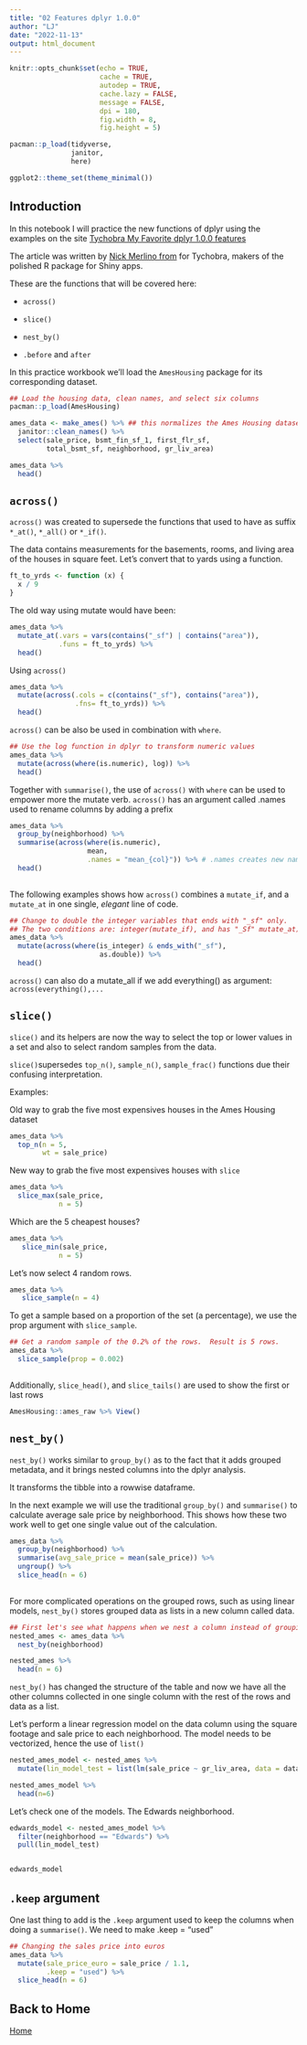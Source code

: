 ```yaml
---
title: "02 Features dplyr 1.0.0"
author: "LJ"
date: "2022-11-13"
output: html_document
---
```


```r
knitr::opts_chunk$set(echo = TRUE, 
                      cache = TRUE,
                      autodep = TRUE,
                      cache.lazy = FALSE,
                      message = FALSE, 
                      dpi = 180,
                      fig.width = 8, 
                      fig.height = 5)

pacman::p_load(tidyverse,
               janitor,
               here)

ggplot2::theme_set(theme_minimal())

```

## Introduction

In this notebook I will practice the new functions of dplyr using the examples on the site [Tychobra My Favorite dplyr 1.0.0 features](https://www.tychobra.com/posts/2020-05-27-new-dplyr-features/)

The article was written by [Nick Merlino from ](https://www.tychobra.com/about/) for Tychobra, makers of the polished R package for Shiny apps.

These are the functions that will be covered here:

-    `across()`

-    `slice()`

-    `nest_by()`

-   `.before` and `after`

In this practice workbook we'll load the `AmesHousing` package for its corresponding dataset.

```r
## Load the housing data, clean names, and select six columns
pacman::p_load(AmesHousing)

ames_data <- make_ames() %>% ## this normalizes the Ames Housing dataset a bit. 
  janitor::clean_names() %>% 
  select(sale_price, bsmt_fin_sf_1, first_flr_sf, 
         total_bsmt_sf, neighborhood, gr_liv_area)

ames_data %>% 
  head()

```


## `across()`

`across()` was created to supersede the functions that used to have as suffix
`*_at()`, `*_all()` or `*_if()`.  

The data contains measurements for the basements, rooms, and living area of the houses in square feet.
Let's convert that to yards using a function.

```r
ft_to_yrds <- function (x) {
  x / 9
}

```

The old way using mutate would have been:

```r
ames_data %>% 
  mutate_at(.vars = vars(contains("_sf") | contains("area")), 
            .funs = ft_to_yrds) %>% 
  head()

```

Using `across()`

```r
ames_data %>% 
  mutate(across(.cols = c(contains("_sf"), contains("area")),
                .fns= ft_to_yrds)) %>% 
  head()

```

`across()` can be also be used in combination with `where`.

```r
## Use the log function in dplyr to transform numeric values
ames_data %>% 
  mutate(across(where(is.numeric), log)) %>% 
  head()


```

Together with `summarise()`, the use of `across()` with `where` can be used to empower more the mutate verb.
`across()` has an argument called .names used to rename columns by adding a prefix

```r
ames_data %>% 
  group_by(neighborhood) %>% 
  summarise(across(where(is.numeric),
                   mean,
                   .names = "mean_{col}")) %>% # .names creates new names for the columns with this syntax
  head()
  
```

The following examples shows how `across()` combines a `mutate_if`, and a `mutate_at`
in one single,  _elegant_ line of code.

```r
## Change to double the integer variables that ends with "_sf" only.
## The two conditions are: integer(mutate_if), and has "_Sf" mutate_at)
ames_data %>% 
  mutate(across(where(is_integer) & ends_with("_sf"), 
                      as.double)) %>% 
  head()

```

`across()` can also do a mutate_all if we add everything() as argument: `across(everything(),...`

## `slice()`

 `slice()` and its helpers are now the way to select the top or lower values in a set and
 also to select random samples from the data.  
 
  `slice()`supersedes `top_n()`, `sample_n()`, `sample_frac()` functions due their
  confusing interpretation.
  
  Examples:
  
  Old way to grab the five most expensives houses in the Ames Housing dataset
  
```r
ames_data %>% 
  top_n(n = 5, 
        wt = sale_price)

```
  
  New way to grab the five most expensives houses with `slice`
  
```r
ames_data %>% 
  slice_max(sale_price, 
            n = 5)

```

Which are the 5 cheapest houses?

```r
ames_data %>% 
   slice_min(sale_price, 
            n = 5)

```

Let's now select 4 random rows.

```r
ames_data %>% 
   slice_sample(n = 4)

```

To get a sample based on a proportion of the set (a percentage), we use the prop argument with
`slice_sample`.

```r
## Get a random sample of the 0.2% of the rows.  Result is 5 rows.
ames_data %>% 
  slice_sample(prop = 0.002)
  
```

Additionally, `slice_head()`, and `slice_tails()` are used to show the first or last rows


```r
AmesHousing::ames_raw %>% View()
```

## `nest_by()`

`nest_by()` works similar to `group_by()` as to the fact that it adds grouped metadata,
and it brings nested columns into the dplyr analysis.  

It transforms the tibble into a rowwise dataframe.  

In the next example we will use the traditional `group_by()` and `summarise()` to 
calculate average sale price by neighborhood.  This shows how these two work well
to get one single value out of the calculation.

```r
ames_data %>% 
  group_by(neighborhood) %>% 
  summarise(avg_sale_price = mean(sale_price)) %>% 
  ungroup() %>% 
  slice_head(n = 6)
              

```

For more complicated operations on the grouped rows, such as using linear models,
`nest_by()` stores grouped data as lists in a new column called data.

```r
## First let's see what happens when we nest a column instead of grouping.
nested_ames <- ames_data %>% 
  nest_by(neighborhood)

nested_ames %>% 
  head(n = 6)

```

`nest_by()` has changed the structure of the table and now we have all the other
columns collected in one single column with the rest of the rows and data as a list.

Let's perform a linear regression model on the data column using the square footage
and sale price to each neighborhood.  The model needs to be vectorized, hence the 
use of `list()`

```r
nested_ames_model <- nested_ames %>% 
  mutate(lin_model_test = list(lm(sale_price ~ gr_liv_area, data = data)))

nested_ames_model %>% 
  head(n=6)

```

Let's check one of the models.  The Edwards neighborhood.

```r
edwards_model <- nested_ames_model %>% 
  filter(neighborhood == "Edwards") %>% 
  pull(lin_model_test)


edwards_model 

```
## `.keep` argument

One last thing to add is the `.keep` argument used to keep the columns when 
doing a `summarise()`. We need to make .keep = "used"

```r
## Changing the sales price into euros
ames_data %>% 
  mutate(sale_price_euro = sale_price / 1.1,
         .keep = "used") %>% 
  slice_head(n = 6)
```


## Back to Home

[Home](index.html)













































































